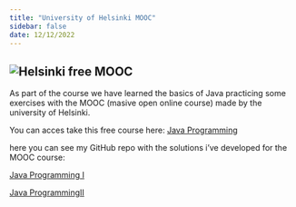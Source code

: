 ```yaml
---
title: "University of Helsinki MOOC"
sidebar: false
date: 12/12/2022
---
```


![Helsinki free MOOC](../imgs/mooc_header.png){.preview-image}
---
As part of the course we have learned the basics of Java practicing some exercises with the MOOC (masive open online course) made by the university of Helsinki. 

You can acces take this free course here: [Java Programming](https://java-programming.mooc.fi/){.external}

here you can see my GitHub repo with the solutions i've developed for the MOOC course:  

[Java Programming I](https://github.com/vcalvache/mooc_helsinki/tree/main/mooc-java-programming-i){.external}

[Java ProgrammingII](https://github.com/vcalvache/mooc_helsinki/tree/main/mooc-java-programming-ii){.external}